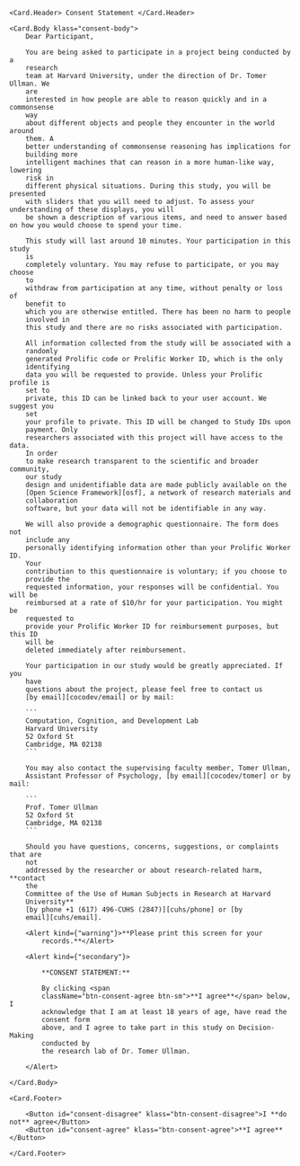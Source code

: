 
<Card klass="consent-statement">

    <Card.Header> Consent Statement </Card.Header>

    <Card.Body klass="consent-body">
        Dear Participant,

        You are being asked to participate in a project being conducted by a
        research
        team at Harvard University, under the direction of Dr. Tomer Ullman. We
        are
        interested in how people are able to reason quickly and in a commonsense
        way
        about different objects and people they encounter in the world around
        them. A
        better understanding of commonsense reasoning has implications for
        building more
        intelligent machines that can reason in a more human-like way, lowering
        risk in
        different physical situations. During this study, you will be presented
        with sliders that you will need to adjust. To assess your understanding of these displays, you will
        be shown a description of various items, and need to answer based on how you would choose to spend your time.

        This study will last around 10 minutes. Your participation in this study
        is
        completely voluntary. You may refuse to participate, or you may choose
        to
        withdraw from participation at any time, without penalty or loss of
        benefit to
        which you are otherwise entitled. There has been no harm to people
        involved in
        this study and there are no risks associated with participation.

        All information collected from the study will be associated with a
        randomly
        generated Prolific code or Prolific Worker ID, which is the only
        identifying
        data you will be requested to provide. Unless your Prolific profile is
        set to
        private, this ID can be linked back to your user account. We suggest you
        set
        your profile to private. This ID will be changed to Study IDs upon
        payment. Only
        researchers associated with this project will have access to the data.
        In order
        to make research transparent to the scientific and broader community,
        our study
        design and unidentifiable data are made publicly available on the
        [Open Science Framework][osf], a network of research materials and
        collaboration
        software, but your data will not be identifiable in any way.

        We will also provide a demographic questionnaire. The form does not
        include any
        personally identifying information other than your Prolific Worker ID.
        Your
        contribution to this questionnaire is voluntary; if you choose to
        provide the
        requested information, your responses will be confidential. You will be
        reimbursed at a rate of $10/hr for your participation. You might be
        requested to
        provide your Prolific Worker ID for reimbursement purposes, but this ID
        will be
        deleted immediately after reimbursement.

        Your participation in our study would be greatly appreciated. If you
        have
        questions about the project, please feel free to contact us
        [by email][cocodev/email] or by mail:

        ```
        Computation, Cognition, and Development Lab
        Harvard University
        52 Oxford St
        Cambridge, MA 02138
        ```

        You may also contact the supervising faculty member, Tomer Ullman,
        Assistant Professor of Psychology, [by email][cocodev/tomer] or by mail:

        ```
        Prof. Tomer Ullman
        52 Oxford St
        Cambridge, MA 02138
        ```

        Should you have questions, concerns, suggestions, or complaints that are
        not
        addressed by the researcher or about research-related harm, **contact
        the
        Committee of the Use of Human Subjects in Research at Harvard
        University**
        [by phone +1 (617) 496-CUHS (2847)][cuhs/phone] or [by
        email][cuhs/email].

        <Alert kind={"warning"}>**Please print this screen for your
            records.**</Alert>

        <Alert kind={"secondary"}>

            **CONSENT STATEMENT:**

            By clicking <span
            className="btn-consent-agree btn-sm">**I agree**</span> below, I
            acknowledge that I am at least 18 years of age, have read the
            consent form
            above, and I agree to take part in this study on Decision-Making
            conducted by
            the research lab of Dr. Tomer Ullman.

        </Alert>

    </Card.Body>

    <Card.Footer>

        <Button id="consent-disagree" klass="btn-consent-disagree">I **do not** agree</Button>
        <Button id="consent-agree" klass="btn-consent-agree">**I agree**</Button>

    </Card.Footer>

</Card>

[osf]: https://osf.io
[cocodev/email]: mailto:cocodev@g.harvard.edu
[cocodev/tomer]: mailto:tullman@fas.harvard.edu
[cuhs/phone]: tel:+16174962847
[cuhs/email]: mailto:cuhs@harvard.edu

